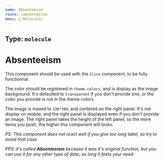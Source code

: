 ```yaml
---
name: Absenteeism
route: /absenteeism
menu: 🧬 Molecules
---
```



## Type: `molecule`

# Absenteeism

This component should be used with the `Slice` component, to be fully functionnal.

The color should be registered in `theme.colors`, and is display as the image background. It's defaulted to `transparent` if you don't provide one, or the color you provide is not in the theme colors.

The image is maxed to `330*300`, and centered on the right panel. It's not display on mobile, and the right panel is displayed even if you don't provide an image.
The right panel takes the height of the left panel, so the more items you push, the higher this component will looks.

_PS: This component does not react well if you give too long label, so try to avoid that case._

_PPS: it's called **Absenteeism** because it was it's original function, but you can use it for any other type of data, as long it feets your need_

<Playground>
  <Absenteeism
    color="third"
    image="https://upload.wikimedia.org/wikipedia/commons/0/02/Circle-icons-computer.svg"
    title="Manage absenteeism"
    items={[
      {
        value: '1',
        label: "Contrat à signer d'urgence",
      },
      {
        value: '3',
        label: 'Employées font semblant de bosser',
      },
    ]}
    link={{
      url: 'https://www.google.fr',
      label: 'En savoir plus',
    }}
  />
</Playground>

